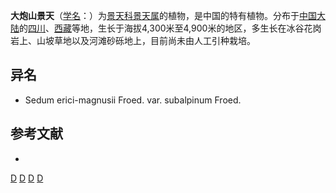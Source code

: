 {{Speciesbox 
| taxon = Sedum erici-magnusii
| authority = Fröd.
| subdivision_ranks =[[变种|变种]]
| subdivision =
* 大炮山景天 ''S. e.'' var. ''erici-magnusii''
* [[亚高山景天|亚高山景天]] ''S. e.'' var. ''subalpinum''
}}

'''大炮山景天'''（[[学名|学名]]：{{lang|la|''Sedum erici-magnusii''}}）为[[景天科|景天科]][[景天属|景天属]]的植物，是中国的特有植物。分布于[[中国大陆|中国大陆]]的[[四川|四川]]、[[西藏|西藏]]等地，生长于海拔4,300米至4,900米的地区，多生长在冰谷花岗岩上、山坡草地以及河滩砂砾地上，目前尚未由人工引种栽培。

== 异名 ==
* Sedum erici-magnusii Froed. var. subalpinum Froed.

== 参考文献 ==
{{refbegin}}
* {{cite web| url =http://www.bioinfo.cn/db05/KmzwSpecies.php?action=view&id=4494| title =大炮山景天（原变种）| work =中国高等植物数据库全库| publisher =中国科学院微生物研究所| author =昆明植物研究所| accessdate =2009-02-25| deadurl =yes| archiveurl =https://web.archive.org/web/20160305044228/http://www.bioinfo.cn/db05/KmzwSpecies.php?action=view&id=4494| archivedate =2016-03-05}}
{{refend}}
{{Taxonbar|from=Q10936659}}

{{DEFAULTSORT:Sedum erici-magnusii}}
[[Category:景天属|D]]
[[Category:中國特有植物|D]]
[[Category:四川植物|D]]
[[Category:西藏植物|D]]